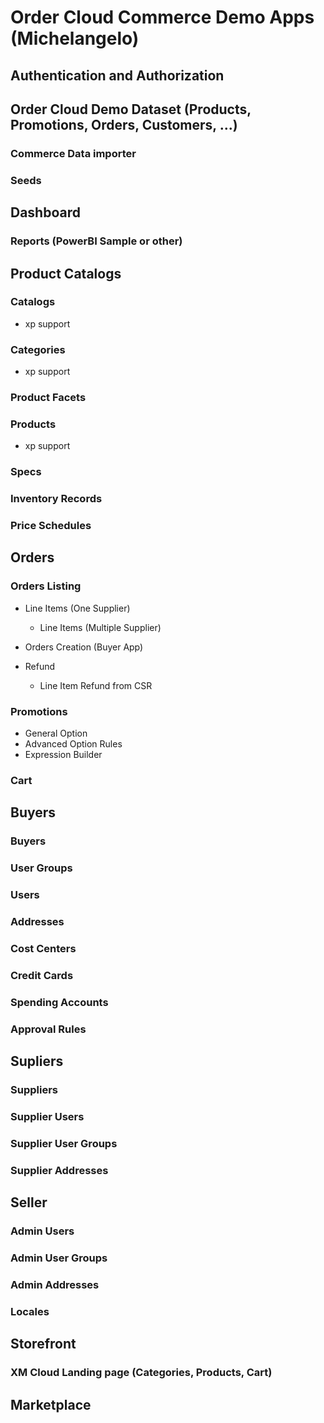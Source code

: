 # Order Cloud Commerce Demo Apps (Michelangelo)

## Authentication and Authorization

## Order Cloud Demo Dataset (Products, Promotions, Orders, Customers, ...)

### Commerce Data importer

### Seeds

## Dashboard

### Reports (PowerBI Sample or other)

## Product Catalogs

### Catalogs

- xp support

### Categories

- xp support

### Product Facets

### Products

- xp support

### Specs

### Inventory Records

### Price Schedules

## Orders

### Orders Listing

- Line Items (One Supplier)

	- Line Items (Multiple Supplier)

- Orders Creation (Buyer App)
- Refund

	- Line Item Refund from CSR

### Promotions

- General Option
- Advanced Option Rules
- Expression Builder

### Cart

## Buyers

### Buyers

### User Groups

### Users

### Addresses

### Cost Centers

### Credit Cards

### Spending Accounts

### Approval Rules

## Supliers

### Suppliers

### Supplier Users

### Supplier User Groups

### Supplier Addresses

## Seller

### Admin Users

### Admin User Groups

### Admin Addresses

### Locales

## Storefront

### XM Cloud Landing page (Categories, Products, Cart)

## Marketplace

